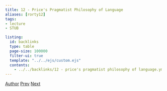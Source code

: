 ```yaml
---
title: 12 - Price's Pragmatist Philosophy of Language
aliases: [rorty12]
tags:  
- lecture
- STUB

listing:
  id: backlinks
  type: table
  page-size: 100000
  filter-ui: true
  template: "../../ejs/custom.ejs"
  contents:
    - ../../backlinks/12 - price's pragmatist philosophy of language.yml
---
```


[Author](/docs/phil/Robert Brandom.html) [Prev](/docs/phil/11 - Price on Sellars and McDowell, Blackburn on Brandom and McDowell.html) [Next](/docs/phil/13 - Global or Local Expressivism? The Current State of Play.html)